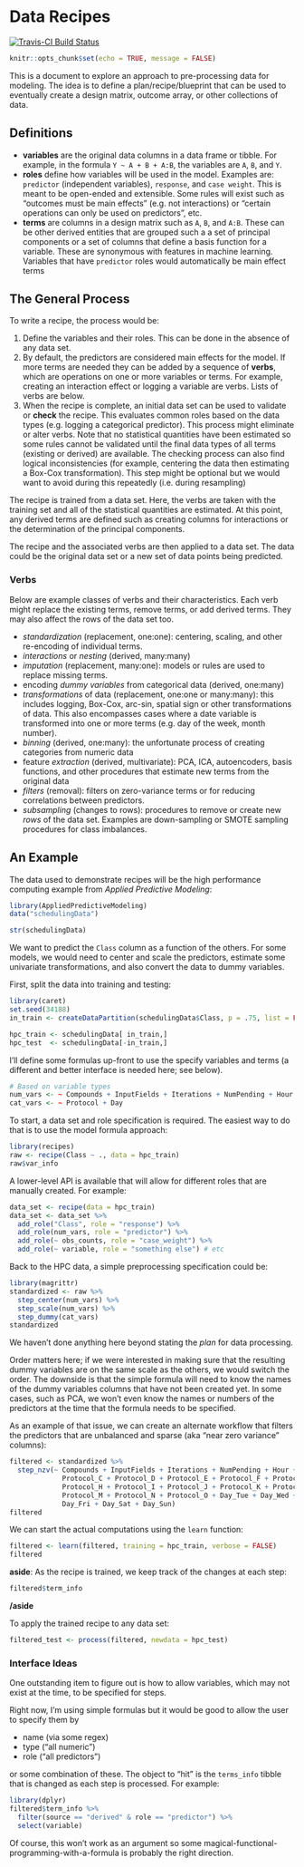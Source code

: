 # Data Recipes

[![Travis-CI Build Status](https://travis-ci.org/.svg?branch=master)](https://travis-ci.org/)


```r
knitr::opts_chunk$set(echo = TRUE, message = FALSE)
```

This is a document to explore an approach to pre-processing data for modeling. The idea is to define a plan/recipe/blueprint that can be used to eventually create a design matrix,  outcome array, or other collections of data.

## Definitions

* __variables__ are the original data columns in a data frame or tibble. For example, in the formula `Y ~ A + B + A:B`, the variables are `A`, `B`, and `Y`. 
* __roles__ define how variables will be used in the model. Examples are: `predictor` (independent variables), `response`, and `case weight`. This is meant to be open-ended and extensible. Some rules will exist such as "outcomes must be main effects" (e.g. not interactions) or "certain operations can only be used on predictors", etc. 
* __terms__ are columns in a design matrix such as `A`, `B`, and `A:B`. These can be other derived entities that are grouped such a a set of principal components or a set of columns that define a basis function for a variable. These are synonymous with features in machine learning. Variables that have `predictor` roles would automatically be main effect terms  

## The General Process

To write a recipe, the process would be:
  
1. Define the variables and their roles. This can be done in the absence of any data set. 
1. By default, the predictors are considered main effects for the model. If more terms are needed they can be added by a sequence of __verbs__, which are operations on one or more variables or terms. For example, creating an interaction effect or logging a variable are verbs. Lists of verbs are below. 
1. When the recipe is complete, an initial data set can be used to validate or __check__ the recipe. This evaluates common roles based on the data types (e.g. logging a categorical predictor). This process might eliminate or alter verbs. Note that no statistical quantities have been estimated so some rules cannot be validated until the final data types of all terms (existing or derived) are available. The checking process can also find logical inconsistencies (for example, centering the data then estimating a Box-Cox transformation). This step might be optional but we would want to avoid during this repeatedly (i.e. during resampling)

The recipe is trained from a data set. Here, the verbs are taken with the training set and all of the statistical quantities are estimated. At this point, any derived terms are defined such as creating columns for interactions or the determination of the principal components. 

The recipe and the associated verbs are then applied to a data set. The data could be the original data set or a new set of data points being predicted.



### Verbs

Below are example classes of verbs and their characteristics. Each verb might replace the existing terms, remove terms, or add derived terms. They may also affect the rows of the data set too.
                                                                                                  
* *standardization* (replacement, one:one): centering, scaling, and other re-encoding of individual terms. 
* *interactions* or *nesting* (derived, many:many)
* *imputation* (replacement, many:one): models or rules are used to replace missing terms. 
* encoding *dummy variables* from categorical data (derived, one:many)
* *transformations* of data (replacement, one:one or many:many): this includes logging, Box-Cox, arc-sin, spatial sign or other transformations of data. This also encompasses cases where a date variable is transformed into one or more terms (e.g. day of the week, month number).
* *binning* (derived, one:many): the unfortunate process of creating categories from numeric data
* feature *extraction* (derived, multivariate): PCA, ICA, autoencoders, basis functions, and other procedures that estimate new terms from the original data
* *filters* (removal): filters on zero-variance terms or for reducing correlations between predictors. 
* *subsampling* (changes to rows): procedures to remove or create new *rows* of the data set. Examples are down-sampling or SMOTE sampling procedures for class imbalances. 

## An Example

The data used to demonstrate recipes will be the high performance computing example from _Applied Predictive Modeling_:

```r
library(AppliedPredictiveModeling)
data("schedulingData")

str(schedulingData)
```

We want to predict the `Class` column as a function of the others. For some models, we would need to center and scale the predictors, estimate some univariate transformations, and also convert the data to dummy variables. 

First, split the data into training and testing:

```r
library(caret)
set.seed(34188)
in_train <- createDataPartition(schedulingData$Class, p = .75, list = FALSE)

hpc_train <- schedulingData[ in_train,]
hpc_test  <- schedulingData[-in_train,]
```

I'll define some formulas up-front to use the specify variables and terms (a different and better interface is needed here; see below).

```r
# Based on variable types
num_vars <- ~ Compounds + InputFields + Iterations + NumPending + Hour
cat_vars <- ~ Protocol + Day
```

To start, a data set and role specification is required. The easiest way to do that is to use the model formula approach: 

```r
library(recipes)
raw <- recipe(Class ~ ., data = hpc_train)
raw$var_info
```

A lower-level API is available that will allow for different roles that are manually created. For example: 

```r
data_set <- recipe(data = hpc_train)
data_set <- data_set %>%
  add_role("Class", role = "response") %>%
  add_role(num_vars, role = "predictor") %>%
  add_role(~ obs_counts, role = "case_weight") %>%
  add_role(~ variable, role = "something else") # etc
```

Back to the HPC data, a simple preprocessing specification could be:

```r
library(magrittr)
standardized <- raw %>% 
  step_center(num_vars) %>% 
  step_scale(num_vars) %>%
  step_dummy(cat_vars)
standardized
```

We haven't done anything here beyond stating the _plan_ for data processing.

Order matters here; if we were interested in making sure that the resulting dummy variables are on the same scale as the others, we would switch the order. The downside is that the simple formula will need to know the names of the dummy variables columns that have not been created yet. In some cases, such as PCA, we won't even know the names or numbers of the predictors at the time that the formula needs to be specified. 

As an example of that issue, we can create an alternate workflow that filters the predictors that are unbalanced and sparse (aka "near zero variance" columns):

```r
filtered <- standardized %>% 
  step_nzv(~ Compounds + InputFields + Iterations + NumPending + Hour + 
             Protocol_C + Protocol_D + Protocol_E + Protocol_F + Protocol_G + 
             Protocol_H + Protocol_I + Protocol_J + Protocol_K + Protocol_L + 
             Protocol_M + Protocol_N + Protocol_O + Day_Tue + Day_Wed + Day_Thu + 
             Day_Fri + Day_Sat + Day_Sun)
filtered
```

We can start the actual computations using the `learn` function:

```r
filtered <- learn(filtered, training = hpc_train, verbose = FALSE)
filtered
```
**aside**: As the recipe is trained, we keep track of the changes at each step:  
```r
filtered$term_info
```
**/aside**

To apply the trained recipe to any data set:
```r
filtered_test <- process(filtered, newdata = hpc_test)
```

### Interface Ideas

One outstanding item to figure out is how to allow variables, which may not exist at the time, to be specified for steps. 

Right now, I'm using simple formulas but it would be good to allow the user to specify them by

* name (via some regex)
* type ("all numeric")
* role ("all predictors")

or some combination of these. The object to "hit" is the `terms_info` tibble that is changed as each step is processed. For example:

```r
library(dplyr)
filtered$term_info %>% 
  filter(source == "derived" & role == "predictor") %>%
  select(variable)
```
Of course, this won't work as an argument so some magical-functional-programming-with-a-formula is probably the right direction.